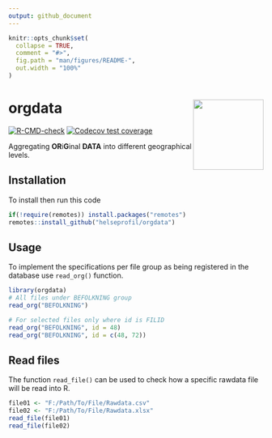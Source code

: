 ```yaml
---
output: github_document
---
```


<!-- README.md is generated from README.Rmd. Please edit that file -->

```r
knitr::opts_chunk$set(
  collapse = TRUE,
  comment = "#>",
  fig.path = "man/figures/README-",
  out.width = "100%"
)
```
# orgdata <img src='man/figures/logo.png' align="right" height="139" />

<!-- badges: start -->
[![R-CMD-check](https://github.com/helseprofil/orgdata/workflows/R-CMD-check/badge.svg)](https://github.com/helseprofil/orgdata/actions)
[![Codecov test coverage](https://codecov.io/gh/helseprofil/orgdata/branch/main/graph/badge.svg)](https://codecov.io/gh/helseprofil/orgdata?branch=main)
<!-- badges: end -->

Aggregating **OR**i**G**inal **DATA** into different geographical levels.

## Installation

To install then run this code

```r
if(!require(remotes)) install.packages("remotes")
remotes::install_github("helseprofil/orgdata")
```

## Usage 

To implement the specifications per file group as being registered in 
the database use `read_org()` function.  

```r
library(orgdata)
# All files under BEFOLKNING group
read_org("BEFOLKNING")

# For selected files only where id is FILID
read_org("BEFOLKNING", id = 48)
read_org("BEFOLKNING", id = c(48, 72))
```

## Read files

The function `read_file()` can be used to check how a specific rawdata 
file will be read into R. 


```r
file01 <- "F:/Path/To/File/Rawdata.csv"
file02 <- "F:/Path/To/File/Rawdata.xlsx"
read_file(file01)
read_file(file02)
```
